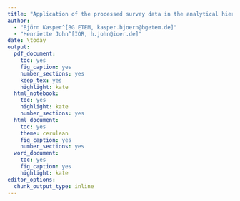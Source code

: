 ```yaml
---
title: "Application of the processed survey data in the analytical hierarchy process (AHP)"
author:
  - "Björn Kasper^[BG ETEM, kasper.bjoern@bgetem.de]"
  - "Henriette John^[IÖR, h.john@ioer.de]"
date: \today
output:
  pdf_document: 
    toc: yes
    fig_caption: yes
    number_sections: yes
    keep_tex: yes
    highlight: kate
  html_notebook: 
    toc: yes
    highlight: kate
    number_sections: yes
  html_document: 
    toc: yes
    theme: cerulean
    fig_caption: yes
    number_sections: yes
  word_document: 
    toc: yes
    fig_caption: yes
    highlight: kate
editor_options:
  chunk_output_type: inline
---
```

























